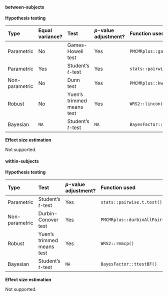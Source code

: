 #### between-subjects

**Hypothesis testing**

| Type           | Equal variance? | Test                      | *p*-value adjustment? | Function used                     |
| :------------- | :-------------- | :------------------------ | :-------------------- | :-------------------------------- |
| Parametric     | No              | Games-Howell test         | Yes                   | `PMCMRplus::gamesHowellTest()`    |
| Parametric     | Yes             | Student's *t*-test        | Yes                   | `stats::pairwise.t.test()`        |
| Non-parametric | No              | Dunn test                 | Yes                   | `PMCMRplus::kwAllPairsDunnTest()` |
| Robust         | No              | Yuen's trimmed means test | Yes                   | `WRS2::lincon()`                  |
| Bayesian       | `NA`            | Student's *t*-test        | `NA`                  | `BayesFactor::ttestBF()`          |

**Effect size estimation**

Not supported.

#### within-subjects

**Hypothesis testing**

| Type           | Test                      | *p*-value adjustment? | Function used                     |
| :------------- | :------------------------ | :-------------------- | :-------------------------------- |
| Parametric     | Student's *t*-test        | Yes                   | `stats::pairwise.t.test()`        |
| Non-parametric | Durbin-Conover test       | Yes                   | `PMCMRplus::durbinAllPairsTest()` |
| Robust         | Yuen's trimmed means test | Yes                   | `WRS2::rmmcp()`                   |
| Bayesian       | Student's *t*-test        | `NA`                  | `BayesFactor::ttestBF()`          |

**Effect size estimation**

Not supported.
